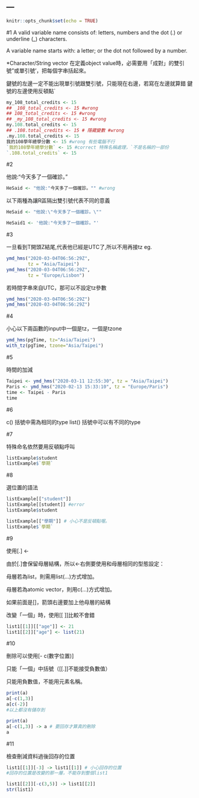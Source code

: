 ---
---

```r
knitr::opts_chunk$set(echo = TRUE)
```

#1
A valid variable name consists of:
letters, numbers and the dot (.) or underline (_) characters.

A variable name starts with:
a letter; or the dot not followed by a number.

*Character/String vector
在定義object value時，必需要用「成對」的雙引號"或單引號'，把每個字串括起來。

鍵號的左邊一定不能出現單引號跟雙引號，只能現在右邊，若寫在左邊就算錯
鍵號的左邊使用反頓點`

```r
my_108_total_credits <- 15
## _108_total_credits <- 15 #wrong
## 108_total_credits <- 15 #wrong
## _my_108_total_credits <- 15 #wrong
my.108.total_credits <- 15
## .108.total_credits <- 15 # 隱藏變數 #wrong
.my.108.total_credits <- 15
我的108學年總學分數 <- 15 #wrong 有些電腦不行
`我的108學年總學分數` <- 15 #correct 特殊名稱處理，`不是名稱的一部份 
`.108.total_credits` <- 15
```


#2

他說:"今天多了一個確診。"
```r
HeSaid <- "他說:"今天多了一個確診。"" #wrong
```

以下兩種為讓R區隔出雙引號代表不同的意義
```r
HeSaid <- "他說:\"今天多了一個確診。\""
```

```r
HeSaid1 <- '他說:"今天多了一個確診。"'
```


#3

一旦看到T開頭Z結尾,代表他已經是UTC了,所以不用再接tz
eg. 
```r
ymd_hms("2020-03-04T06:56:29Z", 
        tz = "Asia/Taipei") 
ymd_hms("2020-03-04T06:56:29Z", 
        tz = "Europe/Lisbon")
```

若時間字串來自UTC，那可以不設定tz參數
```r
ymd_hms("2020-03-04T06:56:29Z") 
ymd_hms("2020-03-04T06:56:29Z")
```


#4

小心以下兩函數的input中一個是tz，一個是tzone
```r
ymd_hms(pgTime, tz="Asia/Taipei")
with_tz(pgTime, tzone="Asia/Taipei")
```


#5

時間的加減
```r
Taipei <- ymd_hms("2020-03-11 12:55:30", tz = "Asia/Taipei")
Paris <- ymd_hms("2020-02-13 15:33:10", tz = "Europe/Paris")
time <- Taipei - Paris
time
```


#6

c() 括號中需為相同的type
list() 括號中可以有不同的type


#7

特殊命名依然要用反頓點呼叫
```r
listExample$student
listExample$`學期` 
```


#8

選位置的語法
```r
listExample[["student"]]
listExample[[student]] #error
listExample$student

listExample[["學期"]] # 小心不是反頓點喔。
listExample$`學期`
```


#9

使用[.] <-

由於[.]會保留母層結構，所以<-右側要使用和母層相同的型態設定：

母層若為list，則需用list(...)方式增加。

母層若為atomic vector，則用c(...)方式增加。

如果前面是[]，箭頭右邊要加上他母層的結構

改變「一個」時，使用[[ ]]比較不會錯

```r
list1[[1]][["age"]] <- 21
list1[[2]]["age"] <- list(21) 
```


#10

刪除可以使用[- c(數字位置)]

只能「一個」中括號（[[.]]不能接受負數值）

只能用負數值，不能用元素名稱。

```r
print(a)
a[-c(1,3)]
a[c(-2)]
#以上都沒有儲存到

print(a)
a[-c(1,3)] -> a # 要回存才算真的刪除
a
```


#11

檢查刪減資料過後回存的位置

```r
list1[[1]][-3] -> list1[[1]] # 小心回存的位置
#回存的位置是改變的那一層，不能存到整個list1

list1[[2]][-c(3,5)] -> list1[[2]]
str(list1)
```








